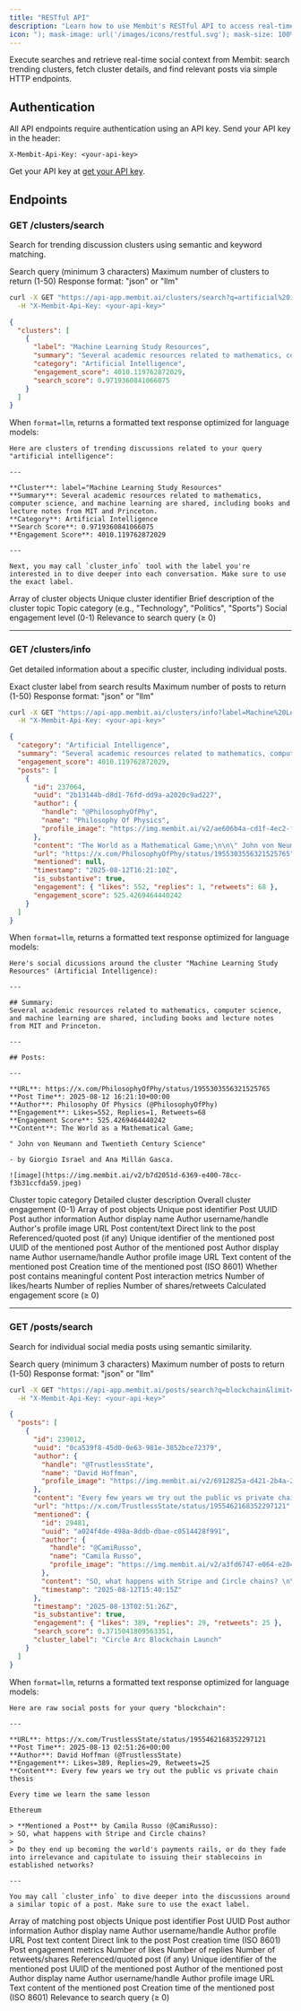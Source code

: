 ```yaml
---
title: "RESTful API"
description: "Learn how to use Membit's RESTful API to access real-time context."
icon: "); mask-image: url('/images/icons/restful.svg'); mask-size: 100% 100%;/*"
---
```


Execute searches and retrieve real-time social context from Membit: search trending clusters, fetch cluster details, and find relevant posts via simple HTTP endpoints.

## Authentication

All API endpoints require authentication using an API key. Send your API key in the header:

```
X-Membit-Api-Key: <your-api-key>
```

<Tip>Get your API key at [get your API key](/access-and-auth).</Tip>

## Endpoints

### GET /clusters/search

Search for trending discussion clusters using semantic and keyword matching.

<ParamField query="q" type="string" required>
  Search query (minimum 3 characters)
</ParamField>

<ParamField query="limit" type="integer" default="10">
  Maximum number of clusters to return (1-50)
</ParamField>

<ParamField query="format" type="string" default="json">
  Response format: "json" or "llm"
</ParamField>

```bash curl GET
curl -X GET "https://api-app.membit.ai/clusters/search?q=artificial%20intelligence&limit=1" \
  -H "X-Membit-Api-Key: <your-api-key>"
```

```json Success
{
  "clusters": [
    {
      "label": "Machine Learning Study Resources",
      "summary": "Several academic resources related to mathematics, computer science, and machine learning are shared, including books and lecture notes from MIT and Princeton.",
      "category": "Artificial Intelligence",
      "engagement_score": 4010.119762872029,
      "search_score": 0.9719360841066075
    }
  ]
}
```

When `format=llm`, returns a formatted text response optimized for language models:

```text
Here are clusters of trending discussions related to your query "artificial intelligence":

---

**Cluster**: label="Machine Learning Study Resources"
**Summary**: Several academic resources related to mathematics, computer science, and machine learning are shared, including books and lecture notes from MIT and Princeton.
**Category**: Artificial Intelligence
**Search Score**: 0.9719360841066075
**Engagement Score**: 4010.119762872029

---

Next, you may call `cluster_info` tool with the label you're interested in to dive deeper into each conversation. Make sure to use the exact label.
```

<ResponseField name="clusters" type="array">
Array of cluster objects

<Expandable title="Cluster properties">
<ResponseField name="label" type="string">
Unique cluster identifier
</ResponseField>

<ResponseField name="summary" type="string">
  Brief description of the cluster topic
</ResponseField>

<ResponseField name="category" type="string">
  Topic category (e.g., "Technology", "Politics", "Sports")
</ResponseField>

<ResponseField name="engagement_score" type="float">
  Social engagement level (0-1)
</ResponseField>

<ResponseField name="search_score" type="float">
Relevance to search query (≥ 0)
</ResponseField>
</Expandable>
</ResponseField>

---

### GET /clusters/info

Get detailed information about a specific cluster, including individual posts.

<ParamField query="label" type="string" required>
  Exact cluster label from search results
</ParamField>

<ParamField query="limit" type="integer" default="10">
  Maximum number of posts to return (1-50)
</ParamField>

<ParamField query="format" type="string" default="json">
  Response format: "json" or "llm"
</ParamField>

```bash curl GET
curl -X GET "https://api-app.membit.ai/clusters/info?label=Machine%20Learning%20Study%20Resources&limit=1" \
  -H "X-Membit-Api-Key: <your-api-key>"
```

```json Success
{
  "category": "Artificial Intelligence",
  "summary": "Several academic resources related to mathematics, computer science, and machine learning are shared, including books and lecture notes from MIT and Princeton.",
  "engagement_score": 4010.119762872029,
  "posts": [
    {
      "id": 237064,
      "uuid": "2b13144b-d8d1-76fd-dd9a-a2020c9ad227",
      "author": {
        "handle": "@PhilosophyOfPhy",
        "name": "Philosophy Of Physics",
        "profile_image": "https://img.membit.ai/v2/ae606b4a-cd1f-4ec2-fa1d-b549ce56371e.jpeg"
      },
      "content": "The World as a Mathematical Game;\n\n\" John von Neumann and Twentieth Century Science\"\n\n- by Giorgio Israel and Ana Millán Gasca.\n\n![image](https://img.membit.ai/v2/b7d2051d-6369-e400-78cc-f3b31ccfda59.jpeg)",
      "url": "https://x.com/PhilosophyOfPhy/status/1955303556321525765",
      "mentioned": null,
      "timestamp": "2025-08-12T16:21:10Z",
      "is_substantive": true,
      "engagement": { "likes": 552, "replies": 1, "retweets": 68 },
      "engagement_score": 525.4269464440242
    }
  ]
}
```

When `format=llm`, returns a formatted text response optimized for language models:

```text
Here's social dicussions around the cluster "Machine Learning Study Resources" (Artificial Intelligence):

---

## Summary:
Several academic resources related to mathematics, computer science, and machine learning are shared, including books and lecture notes from MIT and Princeton.

---

## Posts:

---

**URL**: https://x.com/PhilosophyOfPhy/status/1955303556321525765
**Post Time**: 2025-08-12 16:21:10+00:00
**Author**: Philosophy Of Physics (@PhilosophyOfPhy)
**Engagement**: Likes=552, Replies=1, Retweets=68
**Engagement Score**: 525.4269464440242
**Content**: The World as a Mathematical Game;

" John von Neumann and Twentieth Century Science"

- by Giorgio Israel and Ana Millán Gasca.

![image](https://img.membit.ai/v2/b7d2051d-6369-e400-78cc-f3b31ccfda59.jpeg)
```

<ResponseField name="category" type="string">
  Cluster topic category
</ResponseField>

<ResponseField name="summary" type="string">
  Detailed cluster description
</ResponseField>

<ResponseField name="engagement_score" type="float">
  Overall cluster engagement (0-1)
</ResponseField>

<ResponseField name="posts" type="array">
Array of post objects

<Expandable title="Post properties">
<ResponseField name="id" type="integer">
Unique post identifier
</ResponseField>

<ResponseField name="uuid" type="string">
  Post UUID
</ResponseField>

<ResponseField name="author" type="object">
Post author information

<Expandable title="Author details">
<ResponseField name="name" type="string">
Author display name
</ResponseField>

<ResponseField name="handle" type="string">
  Author username/handle
</ResponseField>

<ResponseField name="profile_image" type="string">
Author's profile image URL
</ResponseField>
</Expandable>
</ResponseField>

<ResponseField name="content" type="string">
  Post content/text
</ResponseField>

<ResponseField name="url" type="string">
  Direct link to the post
</ResponseField>

<ResponseField name="mentioned" type="object | null">
  Referenced/quoted post (if any)

<Expandable title="Mention properties">
<ResponseField name="id" type="integer">
Unique identifier of the mentioned post
</ResponseField>

<ResponseField name="uuid" type="string">
  UUID of the mentioned post
</ResponseField>

<ResponseField name="author" type="object">
Author of the mentioned post

<Expandable title="Author details">
<ResponseField name="name" type="string">Author display name</ResponseField>
<ResponseField name="handle" type="string">Author username/handle</ResponseField>
<ResponseField name="profile_image" type="string">Author profile image URL</ResponseField>
</Expandable>
</ResponseField>

<ResponseField name="content" type="string">
  Text content of the mentioned post
</ResponseField>

<ResponseField name="timestamp" type="string">
Creation time of the mentioned post (ISO 8601)
</ResponseField>
</Expandable>
</ResponseField>

<ResponseField name="is_substantive" type="boolean">
  Whether post contains meaningful content
</ResponseField>

<ResponseField name="engagement" type="object">
Post interaction metrics

<Expandable title="Engagement details">
<ResponseField name="likes" type="integer">
Number of likes/hearts
</ResponseField>

<ResponseField name="replies" type="integer">
  Number of replies
</ResponseField>

<ResponseField name="retweets" type="integer">
Number of shares/retweets
</ResponseField>
</Expandable>
</ResponseField>

<ResponseField name="engagement_score" type="float">
Calculated engagement score (≥ 0)
</ResponseField>
</Expandable>
</ResponseField>

---

### GET /posts/search

Search for individual social media posts using semantic similarity.

<ParamField query="q" type="string" required>
  Search query (minimum 3 characters)
</ParamField>

<ParamField query="limit" type="integer" default="10">
  Maximum number of posts to return (1-50)
</ParamField>

<ParamField query="format" type="string" default="json">
  Response format: "json" or "llm"
</ParamField>

```bash curl GET
curl -X GET "https://api-app.membit.ai/posts/search?q=blockchain&limit=1" \
  -H "X-Membit-Api-Key: <your-api-key>"
```

```json Success
{
  "posts": [
    {
      "id": 239012,
      "uuid": "0ca539f8-45d0-0e63-981e-3852bce72379",
      "author": {
        "handle": "@TrustlessState",
        "name": "David Hoffman",
        "profile_image": "https://img.membit.ai/v2/6912825a-d421-2b4a-2f45-ad3eaadbd97c.jpeg"
      },
      "content": "Every few years we try out the public vs private chain thesis \n\nEvery time we learn the same lesson\n\nEthereum",
      "url": "https://x.com/TrustlessState/status/1955462168352297121",
      "mentioned": {
        "id": 29481,
        "uuid": "a024f4de-498a-8ddb-dbae-c0514428f991",
        "author": {
          "handle": "@CamiRusso",
          "name": "Camila Russo",
          "profile_image": "https://img.membit.ai/v2/a3fd6747-e064-e204-89eb-a3b94c546fa4.jpeg"
        },
        "content": "SO, what happens with Stripe and Circle chains? \n\nDo they end up becoming the world's payments rails, or do they fade into irrelevance and capitulate to issuing their stablecoins in established networks?",
        "timestamp": "2025-08-12T15:40:15Z"
      },
      "timestamp": "2025-08-13T02:51:26Z",
      "is_substantive": true,
      "engagement": { "likes": 389, "replies": 29, "retweets": 25 },
      "search_score": 0.3715041809563351,
      "cluster_label": "Circle Arc Blockchain Launch"
    }
  ]
}
```

When `format=llm`, returns a formatted text response optimized for language models:

```text
Here are raw social posts for your query "blockchain":

---

**URL**: https://x.com/TrustlessState/status/1955462168352297121
**Post Time**: 2025-08-13 02:51:26+00:00
**Author**: David Hoffman (@TrustlessState)
**Engagement**: Likes=389, Replies=29, Retweets=25
**Content**: Every few years we try out the public vs private chain thesis

Every time we learn the same lesson

Ethereum

> **Mentioned a Post** by Camila Russo (@CamiRusso):
> SO, what happens with Stripe and Circle chains?
>
> Do they end up becoming the world's payments rails, or do they fade into irrelevance and capitulate to issuing their stablecoins in established networks?

---

You may call `cluster_info` to dive deeper into the discussions around a similar topic of a post. Make sure to use the exact label.
```

<ResponseField name="posts" type="array">
Array of matching post objects

<Expandable title="Post properties">
<ResponseField name="id" type="integer">
Unique post identifier
</ResponseField>

<ResponseField name="uuid" type="string">
  Post UUID
</ResponseField>

<ResponseField name="author" type="object">
Post author information

<Expandable title="Author details">
<ResponseField name="name" type="string">
Author display name
</ResponseField>

<ResponseField name="handle" type="string">
  Author username/handle
</ResponseField>

<ResponseField name="profile_image" type="string">
Author profile URL
</ResponseField>
</Expandable>
</ResponseField>

<ResponseField name="content" type="string">
  Post text content
</ResponseField>

<ResponseField name="url" type="string">
  Direct link to the post
</ResponseField>

<ResponseField name="timestamp" type="string">
  Post creation time (ISO 8601)
</ResponseField>

<ResponseField name="engagement" type="object">
Post engagement metrics

<Expandable title="Engagement details">
<ResponseField name="likes" type="integer">
Number of likes
</ResponseField>

<ResponseField name="replies" type="integer">
  Number of replies
</ResponseField>

<ResponseField name="retweets" type="integer">
Number of retweets/shares
</ResponseField>
</Expandable>
</ResponseField>

<ResponseField name="mentioned" type="object | null">
  Referenced/quoted post (if any)

<Expandable title="Mention properties">
<ResponseField name="id" type="integer">
Unique identifier of the mentioned post
</ResponseField>

<ResponseField name="uuid" type="string">
  UUID of the mentioned post
</ResponseField>

<ResponseField name="author" type="object">
Author of the mentioned post

<Expandable title="Author details">
<ResponseField name="name" type="string">Author display name</ResponseField>
<ResponseField name="handle" type="string">Author username/handle</ResponseField>
<ResponseField name="profile_image" type="string">Author profile image URL</ResponseField>
</Expandable>
</ResponseField>

<ResponseField name="content" type="string">
  Text content of the mentioned post
</ResponseField>

<ResponseField name="timestamp" type="string">
Creation time of the mentioned post (ISO 8601)
</ResponseField>
</Expandable>
</ResponseField>

<ResponseField name="search_score" type="number">
Relevance to search query (≥ 0)
</ResponseField>
</Expandable>
</ResponseField>
